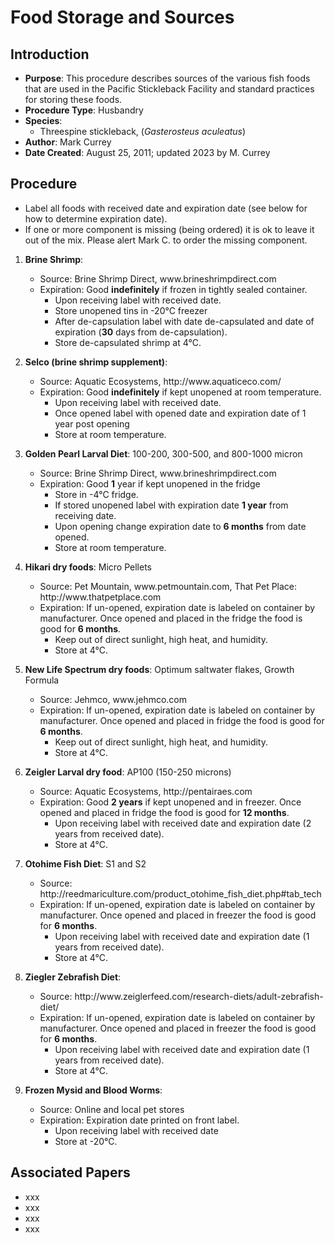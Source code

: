 # Food Storage and Sources {#sec-general-foodstorage_sources}

## Introduction

-   **Purpose**: This procedure describes sources of the various fish foods that are used in the Pacific Stickleback Facility and standard practices for storing these foods.
-   **Procedure Type**: Husbandry
-   **Species**:
    -   Threespine stickleback, (*Gasterosteus aculeatus*)
-   **Author**: Mark Currey
-   **Date Created**: August 25, 2011; updated 2023 by M. Currey

## Procedure

::: {.callout-warning title="NOTES"}
-   Label all foods with received date and expiration date (see below for how to determine expiration date).
-   If one or more component is missing (being ordered) it is ok to leave it out of the mix. Please alert Mark C. to order the missing component.
:::

1.  **Brine Shrimp**:

    -   Source: Brine Shrimp Direct, www.brineshrimpdirect.com
    -   Expiration: Good **indefinitely** if frozen in tightly sealed container.
        -   Upon receiving label with received date.
        -   Store unopened tins in -20°C freezer
        -   After de-capsulation label with date de-capsulated and date of expiration (**30** days from de-capsulation).
        -   Store de-capsulated shrimp at 4°C.

2.  **Selco (brine shrimp supplement)**:

    -   Source: Aquatic Ecosystems, http://www.aquaticeco.com/
    -   Expiration: Good **indefinitely** if kept unopened at room temperature.
        -   Upon receiving label with received date.
        -   Once opened label with opened date and expiration date of 1 year post opening
        -   Store at room temperature.

3.  **Golden Pearl Larval Diet**: 100-200, 300-500, and 800-1000 micron

    -   Source: Brine Shrimp Direct, www.brineshrimpdirect.com
    -   Expiration: Good **1** year if kept unopened in the fridge
        -   Store in -4°C fridge.
        -   If stored unopened label with expiration date **1 year** from receiving date.
        -   Upon opening change expiration date to **6 months** from date opened.
        -   Store at room temperature.

4.  **Hikari dry foods**: Micro Pellets

    -   Source: Pet Mountain, www.petmountain.com, That Pet Place: http://www.thatpetplace.com
    -   Expiration: If un-opened, expiration date is labeled on container by manufacturer. Once opened and placed in the fridge the food is good for **6 months**.
        -   Keep out of direct sunlight, high heat, and humidity.
        -   Store at 4°C.

5.  **New Life Spectrum dry foods**: Optimum saltwater flakes, Growth Formula

    -   Source: Jehmco, www.jehmco.com
    -   Expiration: If un-opened, expiration date is labeled on container by manufacturer. Once opened and placed in fridge the food is good for **6 months**.
        -   Keep out of direct sunlight, high heat, and humidity.
        -   Store at 4°C.

6.  **Zeigler Larval dry food**: AP100 (150-250 microns)

    -   Source: Aquatic Ecosystems, http://pentairaes.com
    -   Expiration: Good **2 years** if kept unopened and in freezer. Once opened and placed in fridge the food is good for **12 months**.
        -   Upon receiving label with received date and expiration date (2 years from received date).
        -   Store at 4°C.

7.  **Otohime Fish Diet**: S1 and S2

    -   Source: http://reedmariculture.com/product_otohime_fish_diet.php#tab_tech
    -   Expiration: If un-opened, expiration date is labeled on container by manufacturer. Once opened and placed in freezer the food is good for **6 months**.
        -   Upon receiving label with received date and expiration date (1 years from received date).
        -   Store at 4°C.

8.  **Ziegler Zebrafish Diet**:

    -   Source: http://www.zeiglerfeed.com/research-diets/adult-zebrafish-diet/
    -   Expiration: If un-opened, expiration date is labeled on container by manufacturer. Once opened and placed in freezer the food is good for **6 months**.
        -   Upon receiving label with received date and expiration date (1 years from received date).
        -   Store at 4°C.

9.  **Frozen Mysid and Blood Worms**:

    -   Source: Online and local pet stores
    -   Expiration: Expiration date printed on front label.
        -   Upon receiving label with received date
        -   Store at -20°C.

## Associated Papers

-   xxx
-   xxx
-   xxx
-   xxx

